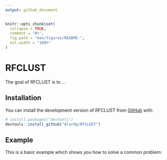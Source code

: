 ```yaml
---
output: github_document
---
```


<!-- README.md is generated from README.Rmd. Please edit that file -->

```r
knitr::opts_chunk$set(
  collapse = TRUE,
  comment = "#>",
  fig.path = "man/figures/README-",
  out.width = "100%"
)
```

# RFCLUST

<!-- badges: start -->
<!-- badges: end -->

The goal of RFCLUST is to ...

## Installation

You can install the development version of RFCLUST from [GitHub](https://github.com/) with:

``` r
# install.packages("devtools")
devtools::install_github("Alar0g/RFCLUST")
```

## Example

This is a basic example which shows you how to solve a common problem:



